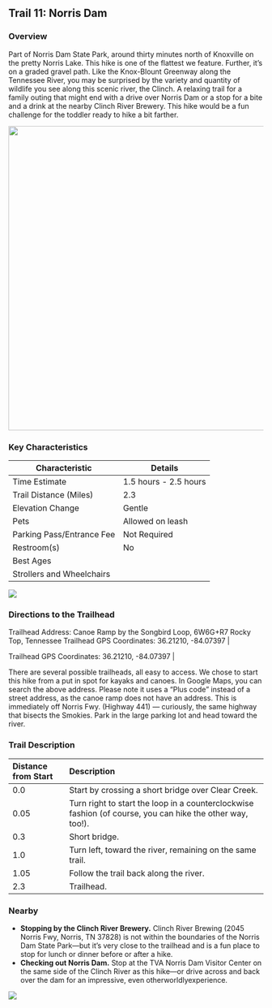 ## Trail 11: Norris Dam

### Overview

Part of Norris Dam State Park, around thirty minutes north of Knoxville on the pretty Norris Lake. This hike is one of the flattest we feature. Further, it's on a graded gravel path. Like the Knox-Blount Greenway along the Tennessee River, you may be surprised by the variety and quantity of wildlife you see along this scenic river, the Clinch. A relaxing trail for a family outing that might end with a drive over Norris Dam or a stop for a bite and a drink at the nearby Clinch River Brewery. This hike would be a fun challenge for the toddler ready to hike a bit farther.

![](img/trail-11-figure-01.jpg){width="600"}

### Key Characteristics

| **Characteristic**        | **Details**           |
|---------------------------|-----------------------|
| Time Estimate             | 1.5 hours - 2.5 hours |
| Trail Distance (Miles)    | 2.3                   |
| Elevation Change          | Gentle                |
| Pets                      | Allowed on leash      |
| Parking Pass/Entrance Fee | Not Required          |
| Restroom(s)               | No                    |
| Best Ages                 |                       |
| Strollers and Wheelchairs |                       |

![](maps/trail-11-map.jpeg)

### Directions to the Trailhead

Trailhead Address: Canoe Ramp by the Songbird Loop, 6W6G+R7 Rocky Top, Tennessee Trailhead GPS Coordinates: 36.21210, -84.07397 \|

Trailhead GPS Coordinates: 36.21210, -84.07397 \|

There are several possible trailheads, all easy to access. We chose to start this hike from a put in spot for kayaks and canoes. In Google Maps, you can search the above address. Please note it uses a "Plus code" instead of a street address, as the canoe ramp does not have an address. This is immediately off Norris Fwy. (Highway 441) --- curiously, the same highway that bisects the Smokies. Park in the large parking lot and head toward the river.

### Trail Description

| Distance from Start | Description                                                                                               |
|:---------------|:-------------------------------------------------------|
| 0.0                 | Start by crossing a short bridge over Clear Creek.                                                        |
| 0.05                | Turn right to start the loop in a counterclockwise fashion (of course, you can hike the other way, too!). |
| 0.3                 | Short bridge.                                                                                             |
| 1.0                 | Turn left, toward the river, remaining on the same trail.                                                 |
| 1.05                | Follow the trail back along the river.                                                                    |
| 2.3                 | Trailhead.                                                                                                |

### Nearby

-   **Stopping by the Clinch River Brewery.** Clinch River Brewing (2045 Norris Fwy, Norris, TN 37828) is not within the boundaries of the Norris Dam State Park---but it's very close to the trailhead and is a fun place to stop for lunch or dinner before or after a hike.
-   **Checking out Norris Dam.** Stop at the TVA Norris Dam Visitor Center on the same side of the Clinch River as this hike—or drive across and back over the dam for an impressive, even otherworldlyexperience.

![](img/norris%20dam.jpg)
